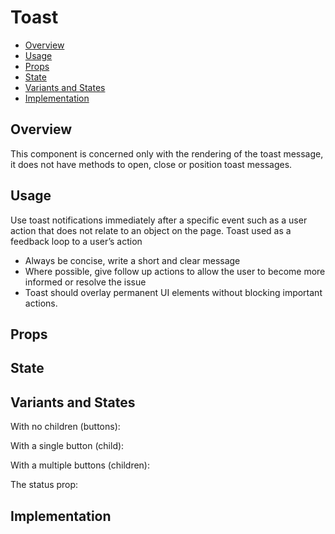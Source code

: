 
<Meta of={Toast} />

# Toast

- [Overview](#overview)
- [Usage](#usage)
- [Props](#props)
- [State](#state)
- [Variants and States](#variants-and-states)
- [Implementation](#implementation)

## Overview

This component is concerned only with the rendering of the toast message, it does not have methods to open, close or position toast messages.

<Canvas of={Toast.Default} />

## Usage

Use toast notifications immediately after a specific event such as a user action that does not relate to an object on the page. Toast used as a feedback loop to a user’s action

- Always be concise, write a short and clear message
- Where possible, give follow up actions to allow the user to become more informed or resolve the issue
- Toast should overlay permanent UI elements without blocking important actions.


## Props

<Controls />

## State

## Variants and States

With no children (buttons):
<Canvas of={Toast.NoButtonChildren} />

With a single button (child):
<Canvas of={Toast.WithAButton} />

With a multiple buttons (children):
<Canvas of={Toast.WithButtons} />

The status prop:
<Canvas of={Toast.ToastStates} />

## Implementation

```jsx
const SomePageOrComponent: FC = () => {
  // get the method to show new toast messages from the hook
  const { openToast } = useToaster();

  // create the toast message we want to display
  const toastMsg = (
    <Toast title={'Ok'} text="everything is great!" status={ToastStatus.Success}>
      <Button>Do something</Button>
    </Toast>
  );

  // launch the toast
  openToast(toastMsg);

  return <p>Some Page Or Component</p>;
}
```

